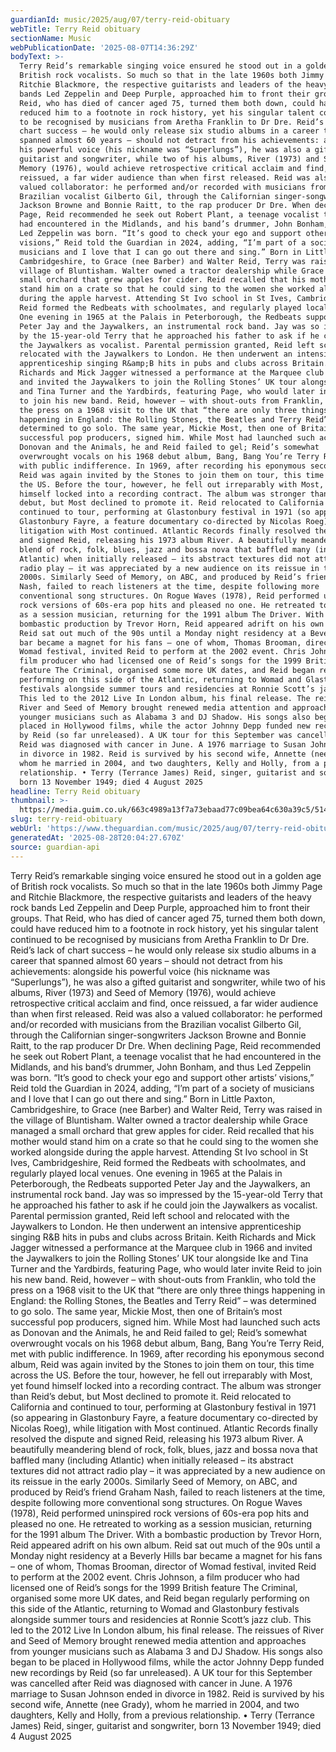 ```yaml
---
guardianId: music/2025/aug/07/terry-reid-obituary
webTitle: Terry Reid obituary
sectionName: Music
webPublicationDate: '2025-08-07T14:36:29Z'
bodyText: >-
  Terry Reid’s remarkable singing voice ensured he stood out in a golden age of
  British rock vocalists. So much so that in the late 1960s both Jimmy Page and
  Ritchie Blackmore, the respective guitarists and leaders of the heavy rock
  bands Led Zeppelin and Deep Purple, approached him to front their groups. That
  Reid, who has died of cancer aged 75, turned them both down, could have
  reduced him to a footnote in rock history, yet his singular talent continued
  to be recognised by musicians from Aretha Franklin to Dr Dre. Reid’s lack of
  chart success – he would only release six studio albums in a career that
  spanned almost 60 years – should not detract from his achievements: alongside
  his powerful voice (his nickname was “Superlungs”), he was also a gifted
  guitarist and songwriter, while two of his albums, River (1973) and Seed of
  Memory (1976), would achieve retrospective critical acclaim and find, once
  reissued, a far wider audience than when first released. Reid was also a
  valued collaborator: he performed and/or recorded with musicians from the
  Brazilian vocalist Gilberto Gil, through the Californian singer-songwriters
  Jackson Browne and Bonnie Raitt, to the rap producer Dr Dre. When declining
  Page, Reid recommended he seek out Robert Plant, a teenage vocalist that he
  had encountered in the Midlands, and his band’s drummer, John Bonham, and thus
  Led Zeppelin was born. “It’s good to check your ego and support other artists’
  visions,” Reid told the Guardian in 2024, adding, “I’m part of a society of
  musicians and I love that I can go out there and sing.” Born in Little Paxton,
  Cambridgeshire, to Grace (nee Barber) and Walter Reid, Terry was raised in the
  village of Bluntisham. Walter owned a tractor dealership while Grace managed a
  small orchard that grew apples for cider. Reid recalled that his mother would
  stand him on a crate so that he could sing to the women she worked alongside
  during the apple harvest. Attending St Ivo school in St Ives, Cambridgeshire,
  Reid formed the Redbeats with schoolmates, and regularly played local venues.
  One evening in 1965 at the Palais in Peterborough, the Redbeats supported
  Peter Jay and the Jaywalkers, an instrumental rock band. Jay was so impressed
  by the 15-year-old Terry that he approached his father to ask if he could join
  the Jaywalkers as vocalist. Parental permission granted, Reid left school and
  relocated with the Jaywalkers to London. He then underwent an intensive
  apprenticeship singing R&amp;B hits in pubs and clubs across Britain. Keith
  Richards and Mick Jagger witnessed a performance at the Marquee club in 1966
  and invited the Jaywalkers to join the Rolling Stones’ UK tour alongside Ike
  and Tina Turner and the Yardbirds, featuring Page, who would later invite Reid
  to join his new band. Reid, however – with shout-outs from Franklin, who told
  the press on a 1968 visit to the UK that “there are only three things
  happening in England: the Rolling Stones, the Beatles and Terry Reid” – was
  determined to go solo. The same year, Mickie Most, then one of Britain’s most
  successful pop producers, signed him. While Most had launched such acts as
  Donovan and the Animals, he and Reid failed to gel; Reid’s somewhat
  overwrought vocals on his 1968 debut album, Bang, Bang You’re Terry Reid, met
  with public indifference. In 1969, after recording his eponymous second album,
  Reid was again invited by the Stones to join them on tour, this time across
  the US. Before the tour, however, he fell out irreparably with Most, yet found
  himself locked into a recording contract. The album was stronger than Reid’s
  debut, but Most declined to promote it. Reid relocated to California and
  continued to tour, performing at Glastonbury festival in 1971 (so appearing in
  Glastonbury Fayre, a feature documentary co-directed by Nicolas Roeg), while
  litigation with Most continued. Atlantic Records finally resolved the dispute
  and signed Reid, releasing his 1973 album River. A beautifully meandering
  blend of rock, folk, blues, jazz and bossa nova that baffled many (including
  Atlantic) when initially released – its abstract textures did not attract
  radio play – it was appreciated by a new audience on its reissue in the early
  2000s. Similarly Seed of Memory, on ABC, and produced by Reid’s friend Graham
  Nash, failed to reach listeners at the time, despite following more
  conventional song structures. On Rogue Waves (1978), Reid performed uninspired
  rock versions of 60s-era pop hits and pleased no one. He retreated to working
  as a session musician, returning for the 1991 album The Driver. With a
  bombastic production by Trevor Horn, Reid appeared adrift on his own album.
  Reid sat out much of the 90s until a Monday night residency at a Beverly Hills
  bar became a magnet for his fans – one of whom, Thomas Brooman, director of
  Womad festival, invited Reid to perform at the 2002 event. Chris Johnson, a
  film producer who had licensed one of Reid’s songs for the 1999 British
  feature The Criminal, organised some more UK dates, and Reid began regularly
  performing on this side of the Atlantic, returning to Womad and Glastonbury
  festivals alongside summer tours and residencies at Ronnie Scott’s jazz club.
  This led to the 2012 Live In London album, his final release. The reissues of
  River and Seed of Memory brought renewed media attention and approaches from
  younger musicians such as Alabama 3 and DJ Shadow. His songs also began to be
  placed in Hollywood films, while the actor Johnny Depp funded new recordings
  by Reid (so far unreleased). A UK tour for this September was cancelled after
  Reid was diagnosed with cancer in June. A 1976 marriage to Susan Johnson ended
  in divorce in 1982. Reid is survived by his second wife, Annette (nee Grady),
  whom he married in 2004, and two daughters, Kelly and Holly, from a previous
  relationship. • Terry (Terrance James) Reid, singer, guitarist and songwriter,
  born 13 November 1949; died 4 August 2025
headline: Terry Reid obituary
thumbnail: >-
  https://media.guim.co.uk/663c4989a13f7a73ebaad77c09bea64c630a39c5/514_49_2554_2043/500.jpg
slug: terry-reid-obituary
webUrl: 'https://www.theguardian.com/music/2025/aug/07/terry-reid-obituary'
generatedAt: '2025-08-28T20:04:27.670Z'
source: guardian-api
---
```

Terry Reid’s remarkable singing voice ensured he stood out in a golden age of British rock vocalists. So much so that in the late 1960s both Jimmy Page and Ritchie Blackmore, the respective guitarists and leaders of the heavy rock bands Led Zeppelin and Deep Purple, approached him to front their groups. That Reid, who has died of cancer aged 75, turned them both down, could have reduced him to a footnote in rock history, yet his singular talent continued to be recognised by musicians from Aretha Franklin to Dr Dre. Reid’s lack of chart success – he would only release six studio albums in a career that spanned almost 60 years – should not detract from his achievements: alongside his powerful voice (his nickname was “Superlungs”), he was also a gifted guitarist and songwriter, while two of his albums, River (1973) and Seed of Memory (1976), would achieve retrospective critical acclaim and find, once reissued, a far wider audience than when first released. Reid was also a valued collaborator: he performed and/or recorded with musicians from the Brazilian vocalist Gilberto Gil, through the Californian singer-songwriters Jackson Browne and Bonnie Raitt, to the rap producer Dr Dre. When declining Page, Reid recommended he seek out Robert Plant, a teenage vocalist that he had encountered in the Midlands, and his band’s drummer, John Bonham, and thus Led Zeppelin was born. “It’s good to check your ego and support other artists’ visions,” Reid told the Guardian in 2024, adding, “I’m part of a society of musicians and I love that I can go out there and sing.” Born in Little Paxton, Cambridgeshire, to Grace (nee Barber) and Walter Reid, Terry was raised in the village of Bluntisham. Walter owned a tractor dealership while Grace managed a small orchard that grew apples for cider. Reid recalled that his mother would stand him on a crate so that he could sing to the women she worked alongside during the apple harvest. Attending St Ivo school in St Ives, Cambridgeshire, Reid formed the Redbeats with schoolmates, and regularly played local venues. One evening in 1965 at the Palais in Peterborough, the Redbeats supported Peter Jay and the Jaywalkers, an instrumental rock band. Jay was so impressed by the 15-year-old Terry that he approached his father to ask if he could join the Jaywalkers as vocalist. Parental permission granted, Reid left school and relocated with the Jaywalkers to London. He then underwent an intensive apprenticeship singing R&amp;B hits in pubs and clubs across Britain. Keith Richards and Mick Jagger witnessed a performance at the Marquee club in 1966 and invited the Jaywalkers to join the Rolling Stones’ UK tour alongside Ike and Tina Turner and the Yardbirds, featuring Page, who would later invite Reid to join his new band. Reid, however – with shout-outs from Franklin, who told the press on a 1968 visit to the UK that “there are only three things happening in England: the Rolling Stones, the Beatles and Terry Reid” – was determined to go solo. The same year, Mickie Most, then one of Britain’s most successful pop producers, signed him. While Most had launched such acts as Donovan and the Animals, he and Reid failed to gel; Reid’s somewhat overwrought vocals on his 1968 debut album, Bang, Bang You’re Terry Reid, met with public indifference. In 1969, after recording his eponymous second album, Reid was again invited by the Stones to join them on tour, this time across the US. Before the tour, however, he fell out irreparably with Most, yet found himself locked into a recording contract. The album was stronger than Reid’s debut, but Most declined to promote it. Reid relocated to California and continued to tour, performing at Glastonbury festival in 1971 (so appearing in Glastonbury Fayre, a feature documentary co-directed by Nicolas Roeg), while litigation with Most continued. Atlantic Records finally resolved the dispute and signed Reid, releasing his 1973 album River. A beautifully meandering blend of rock, folk, blues, jazz and bossa nova that baffled many (including Atlantic) when initially released – its abstract textures did not attract radio play – it was appreciated by a new audience on its reissue in the early 2000s. Similarly Seed of Memory, on ABC, and produced by Reid’s friend Graham Nash, failed to reach listeners at the time, despite following more conventional song structures. On Rogue Waves (1978), Reid performed uninspired rock versions of 60s-era pop hits and pleased no one. He retreated to working as a session musician, returning for the 1991 album The Driver. With a bombastic production by Trevor Horn, Reid appeared adrift on his own album. Reid sat out much of the 90s until a Monday night residency at a Beverly Hills bar became a magnet for his fans – one of whom, Thomas Brooman, director of Womad festival, invited Reid to perform at the 2002 event. Chris Johnson, a film producer who had licensed one of Reid’s songs for the 1999 British feature The Criminal, organised some more UK dates, and Reid began regularly performing on this side of the Atlantic, returning to Womad and Glastonbury festivals alongside summer tours and residencies at Ronnie Scott’s jazz club. This led to the 2012 Live In London album, his final release. The reissues of River and Seed of Memory brought renewed media attention and approaches from younger musicians such as Alabama 3 and DJ Shadow. His songs also began to be placed in Hollywood films, while the actor Johnny Depp funded new recordings by Reid (so far unreleased). A UK tour for this September was cancelled after Reid was diagnosed with cancer in June. A 1976 marriage to Susan Johnson ended in divorce in 1982. Reid is survived by his second wife, Annette (nee Grady), whom he married in 2004, and two daughters, Kelly and Holly, from a previous relationship. • Terry (Terrance James) Reid, singer, guitarist and songwriter, born 13 November 1949; died 4 August 2025
